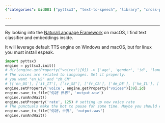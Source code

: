 ```yaml
---
{"categories": &id001 ["pyttsx3", "text-to-speech", "library", "cross-platform", "voice", "language", "speech-rate"], "category": "Text to Speech", "date": "2023-01-11 03:53:36", "description": "The 'pyttsx3' library is a cross-platform Text to Speech generator, offering language-specific voice options, adjustable speech rate, and file saving capabilities for playback. It utilizes default engines on Windows and macOS, and requires espeak for Linux.", "tags": *id001, "title": "pyttsx3 cross platform tts generator"}

---
```


------

By looking into the [NaturalLanguage Framework](https://developer.apple.com/documentation/naturallanguage?preferredLanguage=occ) on macOS, I find text classifier and embeddings inside.

It will leverage default TTS engine on Windows and macOS, but for linux you must install espeak.
```python
import pyttsx3
engine = pyttsx3.init()
# dir(engine.getProperty("voices")[0]) -> ['age', 'gender', 'id', 'languages', 'name']
# The voices are related to languages. Set it properly.
# you want "en_US" and "zh_CN"
# [['en_US'], ['it_IT'], ['sv_SE'], ['fr_CA'], ['de_DE'], ['he_IL'], ['id_ID'], ['en_GB'], ['es_AR'], ['nl_BE'], ['en-scotland'], ['en_US'], ['ro_RO'], ['pt_PT'], ['es_ES'], ['es_MX'], ['th_TH'], ['en_AU'], ['ja_JP'], ['sk_SK'], ['hi_IN'], ['it_IT'], ['pt_BR'], ['ar_SA'], ['hu_HU'], ['zh_TW'], ['el_GR'], ['ru_RU'], ['en_IE'], ['es_ES'], ['nb_NO'], ['es_MX'], ['en_IN'], ['en_US'], ['da_DK'], ['fi_FI'], ['zh_HK'], ['en_ZA'], ['fr_FR'], ['zh_CN'], ['en_IN'], ['en_US'], ['nl_NL'], ['tr_TR'], ['ko_KR'], ['ru_RU'], ['pl_PL'], ['cs_CZ']]
engine.setProperty('voice', engine.getProperty("voices")[39].id)
engine.save_to_file("你好 世界", 'output.wav')
engine.runAndWait()
engine.setProperty('rate', 125) # setting up new voice rate
# The punctuals make the bot to pause for some time. Maybe you should control that yourself.
engine.save_to_file("你好，世界", 'output.wav')
engine.runAndWait()

```

